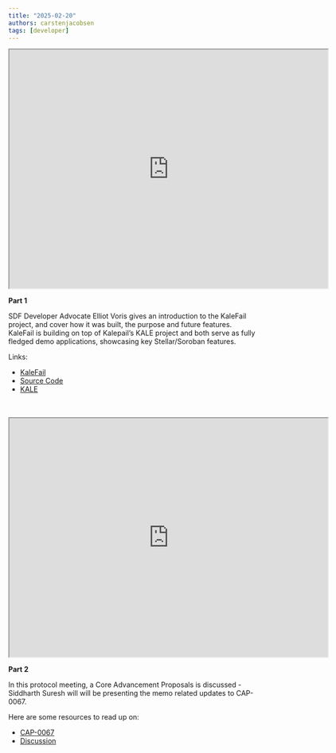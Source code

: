 ```yaml
---
title: "2025-02-20"
authors: carstenjacobsen
tags: [developer]
---
```


<iframe
  src="https://www.youtube.com/embed/2XVt87tG5LI?si=2AogqvUfziciTnhs"
  width="640"
  height="480"
  allow="autoplay"
></iframe>


**Part 1**

SDF Developer Advocate Elliot Voris gives an introduction to the KaleFail project, and cover how it was built, the purpose and future features. KaleFail is building on top of Kalepail’s KALE project and both serve as fully fledged demo applications, showcasing key Stellar/Soroban features.

Links:

- [KaleFail](https://kalefail.elliotfriend.com)
- [Source Code](https://github.com/elliotfriend/project-kalefail)
- [KALE](https://kalepail.com/kale)

<br />
<br />
<iframe
  src="https://www.youtube.com/embed/hDIP22z6nq4?si=iqxzlSV8pz00ckhv"
  width="640"
  height="480"
  allow="autoplay"
></iframe>


**Part 2**

In this protocol meeting, a Core Advancement Proposals is discussed - Siddharth Suresh will will be presenting the memo related updates to CAP-0067.

Here are some resources to read up on:

- [CAP-0067](https://github.com/stellar/stellar-protocol/blob/master/core/cap-0067.md)
- [Discussion](https://github.com/stellar/stellar-protocol/discussions/1553)
